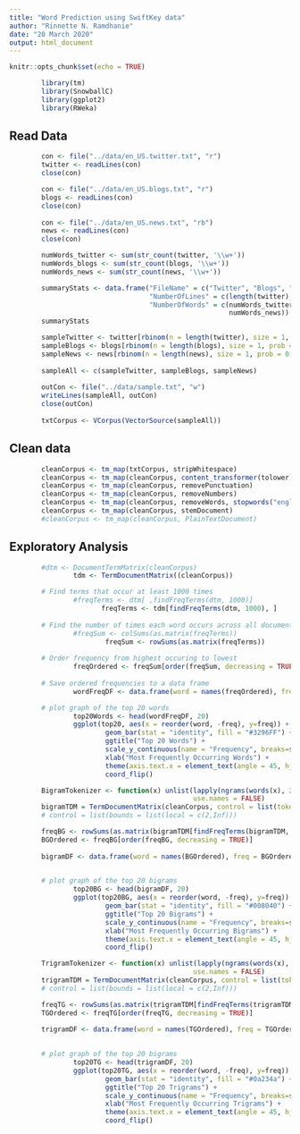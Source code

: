 ```yaml
---
title: "Word Prediction using SwiftKey data"
author: "Rinnette N. Ramdhanie"
date: "20 March 2020"
output: html_document
---
```


```r
knitr::opts_chunk$set(echo = TRUE)
```

```r
        library(tm)
        library(SnowballC)
        library(ggplot2)
        library(RWeka)

```

## Read Data
```r

        con <- file("../data/en_US.twitter.txt", "r")
        twitter <- readLines(con)
        close(con)

        con <- file("../data/en_US.blogs.txt", "r")
        blogs <- readLines(con)
        close(con)
        
        con <- file("../data/en_US.news.txt", "rb")
        news <- readLines(con)
        close(con)
```

```r
        numWords_twitter <- sum(str_count(twitter, '\\w+'))
        numWords_blogs <- sum(str_count(blogs, '\\w+'))
        numWords_news <- sum(str_count(news, '\\w+'))

        summaryStats <- data.frame("FileName" = c("Twitter", "Blogs", "News"),
                                   "NumberOfLines" = c(length(twitter), length(blogs), length(news)),
                                   "NumberOfWords" = c(numWords_twitter, numWords_blogs, 
                                                       numWords_news))
        summaryStats

```


```r

        sampleTwitter <- twitter[rbinom(n = length(twitter), size = 1, prob = 0.1) == 1]
        sampleBlogs <- blogs[rbinom(n = length(blogs), size = 1, prob = 0.1) == 1]
        sampleNews <- news[rbinom(n = length(news), size = 1, prob = 0.1) == 1]
        
        sampleAll <- c(sampleTwitter, sampleBlogs, sampleNews)
        
        outCon <- file("../data/sample.txt", "w")
        writeLines(sampleAll, outCon)
        close(outCon)
        
        txtCorpus <- VCorpus(VectorSource(sampleAll))

```

## Clean data
```r
       
        cleanCorpus <- tm_map(txtCorpus, stripWhitespace)
        cleanCorpus <- tm_map(cleanCorpus, content_transformer(tolower))
        cleanCorpus <- tm_map(cleanCorpus, removePunctuation)
        cleanCorpus <- tm_map(cleanCorpus, removeNumbers)
        cleanCorpus <- tm_map(cleanCorpus, removeWords, stopwords("english"))
        cleanCorpus <- tm_map(cleanCorpus, stemDocument)
        #cleanCorpus <- tm_map(cleanCorpus, PlainTextDocument)

```

## Exploratory Analysis

```r
        #dtm <- DocumentTermMatrix(cleanCorpus)
                tdm <- TermDocumentMatrix((cleanCorpus))

```

```r
        # Find terms that occur at least 1000 times
                #freqTerms <- dtm[ ,findFreqTerms(dtm, 1000)]
                       freqTerms <- tdm[findFreqTerms(dtm, 1000), ] 
        
        # Find the number of times each word occurs across all documents
                #freqSum <- colSums(as.matrix(freqTerms))
                        freqSum <- rowSums(as.matrix(freqTerms))
                
        # Order frequency from highest occuring to lowest
                freqOrdered <- freqSum[order(freqSum, decreasing = TRUE)]
                
        # Save ordered frequencies to a data frame
                wordFreqDF <- data.frame(word = names(freqOrdered), freq = freqOrdered)

```

```r

        # plot graph of the top 20 words
                top20Words <- head(wordFreqDF, 20)
                ggplot(top20, aes(x = reorder(word, -freq), y=freq)) +
                        geom_bar(stat = "identity", fill = "#3296FF") +
                        ggtitle("Top 20 Words") +
                        scale_y_continuous(name = "Frequency", breaks=seq(0, 35000, 5000)) +
                        xlab("Most Frequently Occurring Words") +
                        theme(axis.text.x = element_text(angle = 45, hjust = 1)) +
                        coord_flip()

```


```r
        BigramTokenizer <- function(x) unlist(lapply(ngrams(words(x), 2), paste, collapse = " "),
                                              use.names = FALSE)
        bigramTDM = TermDocumentMatrix(cleanCorpus, control = list(tokenize = BigramTokenizer))
        # control = list(bounds = list(local = c(2,Inf)))

        freqBG <- rowSums(as.matrix(bigramTDM[findFreqTerms(bigramTDM, 100), ]))
        BGOrdered <- freqBG[order(freqBG, decreasing = TRUE)]
        
        bigramDF <- data.frame(word = names(BGOrdered), freq = BGOrdered)
        
```

```r

        # plot graph of the top 20 bigrams
                top20BG <- head(bigramDF, 20)
                ggplot(top20BG, aes(x = reorder(word, -freq), y=freq)) +
                        geom_bar(stat = "identity", fill = "#008040") +
                        ggtitle("Top 20 Bigrams") +
                        scale_y_continuous(name = "Frequency", breaks=seq(0, 2500, 250)) +
                        xlab("Most Frequently Occurring Bigrams") +
                        theme(axis.text.x = element_text(angle = 45, hjust = 1)) +
                        coord_flip()

```

```r
        TrigramTokenizer <- function(x) unlist(lapply(ngrams(words(x), 3), paste, collapse = " "),
                                              use.names = FALSE)
        trigramTDM = TermDocumentMatrix(cleanCorpus, control = list(tokenize = TrigramTokenizer))
        # control = list(bounds = list(local = c(2,Inf)))

        freqTG <- rowSums(as.matrix(trigramTDM[findFreqTerms(trigramTDM, 100), ]))
        TGOrdered <- freqTG[order(freqTG, decreasing = TRUE)]
        
        trigramDF <- data.frame(word = names(TGOrdered), freq = TGOrdered)
        
```

```r

        # plot graph of the top 20 bigrams
                top20TG <- head(trigramDF, 20)
                ggplot(top20TG, aes(x = reorder(word, -freq), y=freq)) +
                        geom_bar(stat = "identity", fill = "#0a234a") +
                        ggtitle("Top 20 Trigrams") +
                        scale_y_continuous(name = "Frequency", breaks=seq(0, 350, 50)) +
                        xlab("Most Frequently Occurring Trigrams") +
                        theme(axis.text.x = element_text(angle = 45, hjust = 1)) +
                        coord_flip()

```